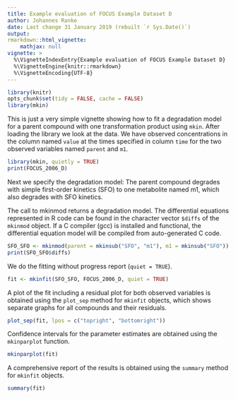 ```yaml
---
title: Example evaluation of FOCUS Example Dataset D
author: Johannes Ranke
date: Last change 31 January 2019 (rebuilt `r Sys.Date()`)
output:
rmarkdown::html_vignette:
    mathjax: null
vignette: >
  %\VignetteIndexEntry{Example evaluation of FOCUS Example Dataset D}
  %\VignetteEngine{knitr::rmarkdown}
  %\VignetteEncoding{UTF-8}
---
```


```r
library(knitr)
opts_chunk$set(tidy = FALSE, cache = FALSE)
library(mkin)
```

This is just a very simple vignette showing how to fit a degradation model for a parent
compound with one transformation product using `mkin`.  After loading the
library we look at the data. We have observed concentrations in the column named
`value` at the times specified in column `time` for the two observed variables
named `parent` and `m1`.


```r
library(mkin, quietly = TRUE)
print(FOCUS_2006_D)
```

Next we specify the degradation model: The parent compound degrades with simple first-order
kinetics (SFO) to one metabolite named m1, which also degrades with SFO kinetics.

The call to mkinmod returns a degradation model. The differential equations represented in
R code can be found in the character vector `$diffs` of the `mkinmod` object. If
a C compiler (gcc) is installed and functional, the differential equation model will
be compiled from auto-generated C code.

```r
SFO_SFO <- mkinmod(parent = mkinsub("SFO", "m1"), m1 = mkinsub("SFO"))
print(SFO_SFO$diffs)
```

We do the fitting without progress report (`quiet = TRUE`).


```r
fit <- mkinfit(SFO_SFO, FOCUS_2006_D, quiet = TRUE)
```

A plot of the fit including a residual plot for both observed variables is obtained
using the `plot_sep` method for `mkinfit` objects, which shows separate graphs for
all compounds and their residuals.

```r
plot_sep(fit, lpos = c("topright", "bottomright"))
```

Confidence intervals for the parameter estimates are obtained using the `mkinparplot` function.


```r
mkinparplot(fit)
```

A comprehensive report of the results is obtained using the `summary` method for `mkinfit`
objects.


```r
summary(fit)
```
